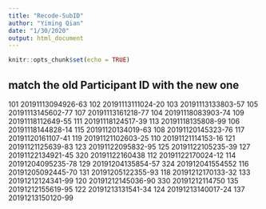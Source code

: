 ```yaml
---
title: "Recode-SubID"
author: "Yiming Qian"
date: "1/30/2020"
output: html_document
---
```


```r
knitr::opts_chunk$set(echo = TRUE)
```

## match the old Participant ID with the new one
101 20191113094926-63
102 20191113111024-20
103 20191113133803-57
105 20191113145602-77
107 20191113161218-77
104 20191118083903-74
109 20191118112649-55
111 20191118124517-39
113 20191118135808-99
106 20191118144828-14
115 20191120134019-63
108 20191120145323-76
117 20191120161107-41
119 20191121102603-25
110 20191121114153-16
121 20191121125639-83
123 20191122095832-95
125 20191122105235-39
127 20191122134921-45
320 20191122160438
112 20191122170024-12
114 20191204095235-78
129 20191204135854-57
324 201912041554552
116 20191205092445-70
131 20191205122355-93
118 20191212170133-32
133 20191212124341-99
120 20191212145036-90
330 20191212114750
135 20191212155619-95
122 20191213131541-34
124 20191213140017-24
137 20191213150120-99